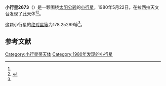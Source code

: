 {{Infobox planet
| bgcolour = #FFFFC0
| name = 2673 Lossignol
| symbol = 
| image = 
| caption = 
| discovery = yes
| discovery_ref = 
| discoverer = {{link-en|亨利·德波鸿诺|Henri Debehogne}}
| discovery_site = [[拉西拉天文台|拉西拉天文台]] 
| discovered = 1980年5月22日
| designations = yes
| mp_name = 
| named_after = 
| alt_names = 1980 KN/ 1957 JD / 1968 DU
| mp_category = [[外小行星带|外小行星带]]
| orbit_ref = <ref name="a">[http://ssd.jpl.nasa.gov/sbdb.cgi?sstr=2673 2673 Lossignol] {{Wayback|url=http://ssd.jpl.nasa.gov/sbdb.cgi?sstr=2673 |date=20201019160430 }}，小行星數據庫瀏覽器（JPL Small-Body Database Browser）－[[美国国家航空航天局|美国国家航空航天局]]喷气推进实验室</ref>
| epoch = 2456400.5 (2013年4月18日更新)
| aphelion = {{convert|3.6897965|AU|km|3|abbr=on|lk=out}}
| perihelion = {{convert|2.7308175|AU|km|3|abbr=on}}
| semimajor = {{convert|3.2103070|AU|km|3|abbr=on}}
| eccentricity = 0.1493594
| period = 2100.962328 [[日|日]]<br />5.75[[儒略年|儒略年]]
| avg_speed = 
| inclination = 2.27818
| asc_node = 71.41892
| mean_anomaly = 
| arg_peri = 178.25299
| satellites = 
| physical_characteristics = yes
| dimensions = 
| mass = 
| density = 
| surface_grav = 
| escape_velocity = 
| sidereal_day = 
| axial_tilt = 
| pole_ecliptic_lat = 
| pole_ecliptic_lon = 
| albedo = 
| temperatures= 
| temp_name1 = 
| mean_temp_1 = 
| max_temp_1 = 
| temp_name2 = 
| max_temp_2 = 
| spectral_type = 
| abs_magnitude = 178.25299
}}

'''小行星2673'''（{{lang-en|2673 Lossignol}}）是一颗围绕[[太阳|太阳]][[公转|公转]]的[[小行星|小行星]]。1980年5月22日，{{link-en|亨利·德波鸿诺|Henri Debehogne}}在拉西拉天文台发现了此天体<ref name="a" /><ref>{{cite news|title=小行星列表|url=http://cfa-www.harvard.edu/iau/lists/NumberedMPs.txt|accessdate=2013-07-08|newspaper=哈佛大学|archive-date=2008-05-17|archive-url=https://web.archive.org/web/20080517010638/http://cfa-www.harvard.edu/iau/lists/NumberedMPs.txt|dead-url=no}}</ref>。

这颗小行星的[[绝对星等|绝对星等]]为178.25299等<ref name="a" />。

==参考文献==
{{reflist}}
{{Minor Planet Number|[[小行星2672|小行星2672]]|[[小行星2674|小行星2674]]}}

{{小天体}}

[[Category:小行星带天体|Category:小行星带天体]]
[[Category:1980年发现的小行星|Category:1980年发现的小行星]]

{{asteroid-stub}}